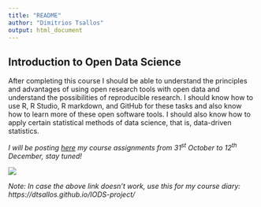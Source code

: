 ```yaml
---
title: "README"
author: "Dimitrios Tsallos"
output: html_document
---
```


## Introduction to Open Data Science

After completing this course I should be able to understand the principles and advantages of using open research tools with open data and understand the possibilities of reproducible research. I should know how to use R, R Studio, R markdown, and GitHub for these tasks and also know how to learn more of these open software tools. I should also know how to apply certain statistical methods of data science, that is, data-driven statistics.


*I will be posting [here](https://dtsallos.github.io/IODS-project/) my course assignments from 31^st^ October to 12^th^ December, stay tuned!*



![](/IODS-project/humour.jpg)




*Note: In case the above link doesn't work, use this for my course diary: https://dtsallos.github.io/IODS-project/ *